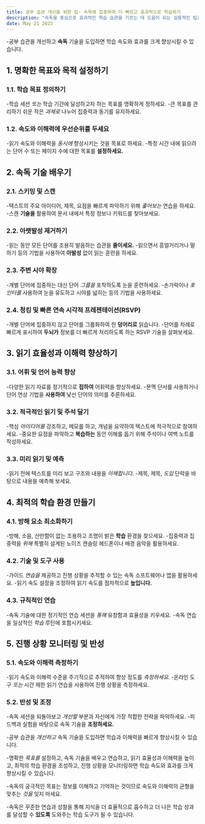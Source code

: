 ```yaml
---
title: 공부 습관 개선을 위한 팁- 속독에 집중하여 더 빠르고 효과적으로 학습하기
description: "속독을 중심으로 효과적인 학습 습관을 기르는 데 도움이 되는 실용적인 팁과 사례를 제공하여 정보를 보다 효율적으로 흡수할 수 있도록 합니다."
date: May 21 2023
---
```


-공부 습관을 개선하고 **속독** 기술을 도입하면 학습 속도와 효과를 크게 향상시킬 수 있습니다. 



## 1. 명확한 목표와 목적 설정하기
### 1.1. 학습 목표 정의하기

-학습 세션 _또는_ 학습 기간에 달성하고자 하는 목표를 명확하게 정하세요.
-큰 목표를 관리하기 쉬운 작은 _과제로_ 나누어 집중력과 동기를 유지하세요.
### 1.2. 속도와 이해력에 우선순위를 두세요

-읽기 속도와 이해력을 _동시에_ 향상시키는 것을 목표로 하세요.
-특정 시간 내에 읽으려는 단어 수 또는 페이지 수에 대한 목표를 **설정하세요.**
## 2. 속독 기술 배우기
### 2.1. 스키밍 및 스캔

-텍스트의 주요 아이디어, 제목, 요점을 빠르게 파악하기 위해 _훑어보는_ 연습을 하세요.
-스캔 **기술을** 활용하여 문서 내에서 특정 정보나 키워드를 찾아보세요.
### 2.2. 아랫발성 제거하기

-읽는 동안 모든 단어를 조용히 발음하는 습관을 **줄이세요.**
-읽으면서 흥얼거리거나 말하기 등의 기법을 사용하여 **아발성** 없이 읽는 훈련을 하세요.
### 2.3. 주변 시야 확장

-개별 단어에 집중하는 대신 단어 _그룹을_ 포착하도록 눈을 훈련하세요.
-손가락이나 _포인터를_ 사용하여 눈을 유도하고 시야를 넓히는 등의 기법을 사용하세요.
### 2.4. 청킹 및 빠른 연속 시각적 프레젠테이션(RSVP)

-개별 단어에 집중하지 않고 단어를 그룹화하여 한 **덩어리로** 읽습니다.
-단어를 차례로 빠르게 표시하여 **두뇌가** 정보를 더 빠르게 처리하도록 하는 RSVP 기술을 살펴보세요.
## 3. 읽기 효율성과 이해력 향상하기
### 3.1. 어휘 및 언어 능력 향상

-다양한 읽기 자료를 정기적으로 **접하여** 어휘력을 향상하세요.
-문맥 단서를 사용하거나 단어 연상 기법을 **사용하여** 낯선 단어의 의미를 추론하세요.
### 3.2. 적극적인 읽기 및 주석 달기

-핵심 _아이디어를_ 강조하고, 메모를 하고, 개념을 요약하여 텍스트에 적극적으로 참여하세요.
-중요한 요점을 파악하고 **복습하는** 동안 이해를 돕기 위해 주석이나 여백 노트를 작성하세요.
### 3.3. 미리 읽기 및 예측

-읽기 전에 텍스트를 미리 보고 구조와 내용을 _이해합니다._
-제목, 제목, _도입_ 단락을 바탕으로 내용을 예측해 보세요.
## 4. 최적의 학습 환경 만들기
### 4.1. 방해 요소 최소화하기

-방해, 소음, 산만함이 없는 조용하고 조명이 밝은 **학습** 환경을 찾으세요.
-집중력과 집중력을 _위해_ 특별히 설계된 노이즈 캔슬링 헤드폰이나 배경 음악을 활용하세요.
### 4.2. 기술 및 도구 사용

-가이드 _연습을_ 제공하고 진행 상황을 추적할 수 있는 속독 소프트웨어나 앱을 활용하세요.
-읽기 속도 설정을 조정하여 읽기 속도를 점차적으로 **높입니다.**
### 4.3. 규칙적인 연습

-속독 기술에 대한 정기적인 연습 세션을 _통해_ 유창함과 효율성을 키우세요.
-속독 연습을 일상적인 _학습_ 루틴에 포함시키세요.
## 5. 진행 상황 모니터링 및 반성
### 5.1. 속도와 이해력 측정하기

-읽기 속도와 이해력 수준을 주기적으로 추적하여 향상 정도를 _측정하세요._
-온라인 도구 _또는_ 시간 제한 읽기 연습을 사용하여 진행 상황을 측정하세요.
### 5.2. 반성 및 조정

-속독 세션을 되돌아보고 _개선할_ 부분과 자신에게 가장 적합한 전략을 파악하세요.
-피드백과 실험을 바탕으로 속독 기술을 **조정하세요.**


-공부 습관을 _개선하고_ 속독 기술을 도입하면 학습과 이해력을 빠르게 향상시킬 수 있습니다. 

-명확한 _목표를_ 설정하고, 속독 기술을 배우고 연습하고, 읽기 효율성과 이해력을 높이고, 최적의 학습 환경을 조성하고, 진행 상황을 모니터링하면 학습 속도와 효과를 크게 향상시킬 수 있습니다. 

-속독의 궁극적인 목표는 정보를 이해하고 기억하는 것이므로 속도와 이해력의 균형을 맞추는 _것을_ 잊지 마세요. 

-속독은 꾸준한 연습과 성찰을 통해 지식을 더 효율적으로 흡수하고 더 나은 학습 성과를 달성할 수 **있도록** 도와주는 학습 도구가 될 수 있습니다. 

